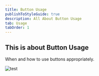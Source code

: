 ```yaml
---
title: Button Usage
publishToStyleGuide: true
description: All About Button Usage
tab: Usage
tabOrder: 1
---
```

## This is about Button Usage

When and how to use buttons appropriately.

![test](/assets/high_resolution_wallpaper_background_id_77700200424.jpg "test")  